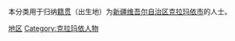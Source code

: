 {{Catnav|頁面分類|各種主題的頁面分類|依中国各省来作的分类|各地中国人|新疆人}}
{{Catnav|頁面分類|人物|各國人物|中国人|各地中国人|新疆人}}

本分类用于归纳[[籍贯|籍贯]]（出生地）为[[新疆维吾尔自治区|新疆维吾尔自治区]][[克拉玛依市|克拉玛依市]]的人士。

[[Category:新疆人|地区]]
[[Category:克拉玛依人物|Category:克拉玛依人物]]